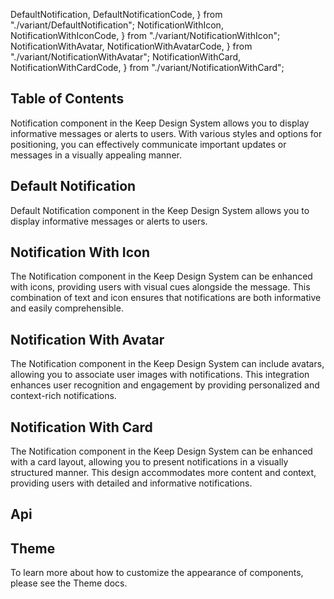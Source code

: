   DefaultNotification,
  DefaultNotificationCode,
} from "./variant/DefaultNotification";
  NotificationWithIcon,
  NotificationWithIconCode,
} from "./variant/NotificationWithIcon";
  NotificationWithAvatar,
  NotificationWithAvatarCode,
} from "./variant/NotificationWithAvatar";
  NotificationWithCard,
  NotificationWithCardCode,
} from "./variant/NotificationWithCard";



## Table of Contents

Notification component in the Keep Design System allows you to display informative messages or alerts to users. With various styles and options for positioning, you can effectively communicate important updates or messages in a visually appealing manner.

## Default Notification

Default Notification component in the Keep Design System allows you to display informative messages or alerts to users.

<CodePreview code={DefaultNotificationCode}>
  <DefaultNotification />
</CodePreview>

## Notification With Icon

The Notification component in the Keep Design System can be enhanced with icons, providing users with visual cues alongside the message. This combination of text and icon ensures that notifications are both informative and easily comprehensible.

<CodePreview code={NotificationWithIconCode}>
  <NotificationWithIcon />
</CodePreview>

## Notification With Avatar

The Notification component in the Keep Design System can include avatars, allowing you to associate user images with notifications. This integration enhances user recognition and engagement by providing personalized and context-rich notifications.

<CodePreview code={NotificationWithAvatarCode}>
  <NotificationWithAvatar />
</CodePreview>

## Notification With Card

The Notification component in the Keep Design System can be enhanced with a card layout, allowing you to present notifications in a visually structured manner. This design accommodates more content and context, providing users with detailed and informative notifications.

<CodePreview code={NotificationWithCardCode}>
  <NotificationWithCard />
</CodePreview>

## Api

<ComponentApi data={notificationApi} />

## Theme

To learn more about how to customize the appearance of components, please see the Theme docs.

<CssThemePreview code={useTheme().theme.notification} />
